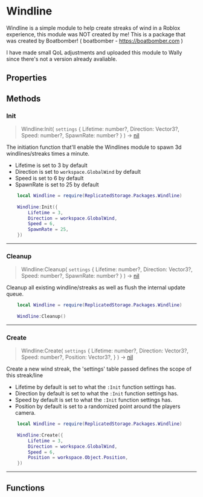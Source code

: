 
# Windline
Windline is a simple module to help create streaks of wind in a Roblox experience, this module was NOT created by me! This is a package that was created
	by Boatbomber! ( boatbomber - https://boatbomber.com )

I have made small QoL adjustments and uploaded this module to Wally since there's not a version already avaliable.

## Properties
## Methods
### Init

> Windline:Init( `settings` \{ Lifetime: number?, Direction: Vector3?, Speed: number?, SpawnRate: number? } ) -> [nil](https://create.roblox.com/docs/en-us/luau/nil)

The initiation function that'll enable the Windlines module to spawn 3d windlines/streaks <SpawnRate> times a minute.

- Lifetime is set to 3 by default
- Direction is set to `workspace.GlobalWind` by default
- Speed is set to 6 by default
- SpawnRate is set to 25 by default

```lua
	local Windline = require(ReplicatedStorage.Packages.Windline)
	
	Windline:Init({
		Lifetime = 3,
		Direction = workspace.GlobalWind,
		Speed = 6,
		SpawnRate = 25,
	})
```

---
### Cleanup

> Windline:Cleanup( `settings` \{ Lifetime: number?, Direction: Vector3?, Speed: number?, SpawnRate: number? } ) -> [nil](https://create.roblox.com/docs/en-us/luau/nil)

Cleanup all existing windline/streaks as well as flush the internal update queue.

```lua
	local Windline = require(ReplicatedStorage.Packages.Windline)
	
	Windline:Cleanup()
```

---
### Create

> Windline:Create( `settings` \{ Lifetime: number?, Direction: Vector3?, Speed: number?, Position: Vector3?, } ) -> [nil](https://create.roblox.com/docs/en-us/luau/nil)

Create a new wind streak, the 'settings' table passed defines the scope of this streak/line

- Lifetime by default is set to what the `:Init` function settings has.
- Direction by default is set to what the `:Init` function settings has.
- Speed by default is set to what the `:Init` function settings has.
- Position by default is set to a randomized point around the players camera.

```lua
	local Windline = require(ReplicatedStorage.Packages.Windline)
	
	Windline:Create({
		Lifetime = 3,
		Direction = workspace.GlobalWind,
		Speed = 6,
		Position = workspace.Object.Position,
	})
```

---
## Functions
